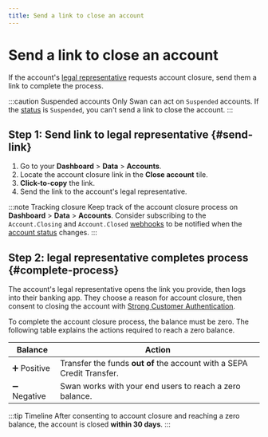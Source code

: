 ```yaml
---
title: Send a link to close an account
---
```


# Send a link to close an account

If the account's [legal representative](../../../glossary.mdx#legal-representative) requests account closure, send them a link to complete the process.

:::caution Suspended accounts
Only Swan can act on `Suspended` accounts.
If the [status](../index.mdx#statuses) is `Suspended`, you can't send a link to close the account.
:::

## Step 1: Send link to legal representative {#send-link}

1. Go to your **Dashboard** > **Data** > **Accounts**.
1. Locate the account closure link in the **Close account** tile.
1. **Click-to-copy** the link.
1. Send the link to the account's legal representative.

:::note Tracking closure
Keep track of the account closure process on **Dashboard** > **Data** > **Accounts**.
Consider subscribing to the `Account.Closing` and `Account.Closed` [webhooks](../../../developers/using-api/webhooks.mdx#events-accounts) to be notified when the [account status](../index.mdx#statuses) changes.
:::

## Step 2: legal representative completes process {#complete-process}

The account's legal representative opens the link you provide, then logs into their banking app.
They choose a reason for account closure, then consent to closing the account with [Strong Customer Authentication](../../users/consent/index.mdx#sca).

To complete the account closure process, the balance must be zero.
The following table explains the actions required to reach a zero balance.

| Balance | Action |
| --- | --- |
| ➕ Positive | Transfer the funds **out of** the account with a SEPA Credit Transfer. |
| ➖ Negative | Swan works with your end users to reach a zero balance. |

:::tip Timeline
After consenting to account closure and reaching a zero balance, the account is closed **within 30 days**.
:::